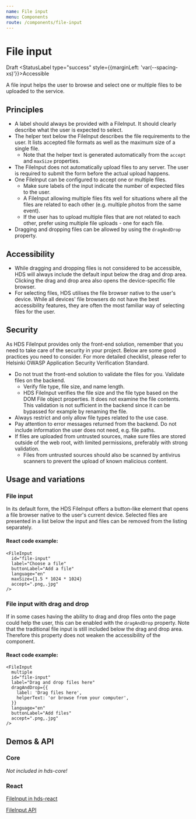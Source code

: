 ```yaml
---
name: File input
menu: Components
route: /components/file-input
---
```




# File input

<StatusLabel type="alert">Draft</StatusLabel>
<StatusLabel type="success" style={{marginLeft: 'var(--spacing-xs)'}}>Accessible</StatusLabel>

<LargeParagraph>
  A file input helps the user to browse and select one or multiple files to be uploaded to the service.
</LargeParagraph>

## Principles
- A label should always be provided with a FileInput. It should clearly describe what the user is expected to select.
- The helper text below the FileInput describes the file requirements to the user. It lists accepted file formats as well as the maximum size of a single file.
  - Note that the helper text is generated automatically from the `accept` and `maxSize` properties.
- The FileInput does not automatically upload files to any server. The user is required to submit the form before the actual upload happens.
- One FileInput can be configured to accept one or multiple files.
  - Make sure labels of the input indicate the number of expected files to the user.
  - A FileInput allowing multiple files fits well for situations where all the files are related to each other (e.g. multiple photos from the same event).
  - If the user has to upload multiple files that are not related to each other, prefer using multiple file uploads - one for each file. 
- Dragging and dropping files can be allowed by using the `dragAndDrop` property.

## Accessibility
- While dragging and dropping files is not considered to be accessible, HDS will always include the default input below the drag and drop area. Clicking the drag and drop area also opens the device-specific file browser.
- For selecting files, HDS utilises the file browser native to the user's device. While all devices' file browsers do not have the best accessibility features, they are often the most familiar way of selecting files for the user.

## Security
<p>As HDS FileInput provides only the front-end solution, remember that you need to take care of the security in your project.
Below are some good practices you need to consider. For more detailed checklist, please refer to <Link href="https://github.com/City-of-Helsinki/ASVS/blob/helsinki-4.0.1/4.0/en/0x20-V12-Files-Resources.md" external>Helsinki OWASP Application Security Verification Standard</Link>.</p>

- Do not trust the front-end solution to validate the files for you. Validate files on the backend.
  - Verify file type, file size, and name length.
  - HDS FileInput verifies the file size and the file type based on the DOM File object properties. It does not examine the file contents. This validation is not sufficient in the backend since it can be bypassed for example by renaming the file.
- Always restrict and only allow file types related to the use case.
- Pay attention to error messages returned from the backend. Do not include information the user does not need, e.g. file paths.
- If files are uploaded from untrusted sources, make sure files are stored outside of the web root, with limited permissions, preferably with strong validation.
  - Files from untrusted sources should also be scanned by antivirus scanners to prevent the upload of known malicious content.

## Usage and variations

### File input
In its default form, the HDS FileInput offers a button-like element that opens a file browser native to the user's current device. Selected files are presented in a list below the input and files can be removed from the listing separately.

<Playground>
  <FileInput
    id="file-input"
    label="Choose a file"
    buttonLabel="Add a file"
    language="en"
    maxSize={1.5 * 1024 * 1024}
    accept=".png,.jpg"
  />
</Playground>

#### React code example:
```tsx
<FileInput
  id="file-input"
  label="Choose a file"
  buttonLabel="Add a file"
  language="en"
  maxSize={1.5 * 1024 * 1024}
  accept=".png,.jpg"
/>
```

### File input with drag and drop
If in some cases having the ability to drag and drop files onto the page could help the user, this can be enabled with the `dragAndDrop` property. Note that the traditional file input is still included below the drag and drop area. Therefore this property does not weaken the accessibility of the component.

<Playground>
  <FileInput
      multiple
      id="file-input"
      label="Drag and drop files here"
      dragAndDrop={{
        label: 'Drag files here',
        helperText: 'or browse from your computer',
      }}
      language="en"
      buttonLabel="Add files"
      accept=".png,.jpg"
  />
</Playground>

#### React code example:
```tsx
<FileInput
  multiple
  id="file-input"
  label="Drag and drop files here"
  dragAndDrop={{
    label: 'Drag files here',
    helperText: 'or browse from your computer',
  }}
  language="en"
  buttonLabel="Add files"
  accept=".png,.jpg"
/>  
```

## Demos & API

### Core

_Not included in hds-core!_

### React

[FileInput in hds-react](/storybook/react/?path=/story/components-fileinput--single)

[FileInput API](/storybook/react/?path=/docs/components-fileinput--single)

